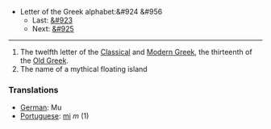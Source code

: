 *Letter of the Greek alphabet:&#924 &#956
**Last: [[lambda|&#923]]
**Next: [[nu|&#925]]
----
#The twelfth letter of the [[en:Classical Greek|Classical]] and [[en:Modern Greek|Modern Greek]], the thirteenth of the [[en:Old Greek|Old Greek]].
#The name of a mythical floating island

=== Translations ===

*[[German]]: Mu
*[[Portuguese]]: [[mi]] ''m'' (1)